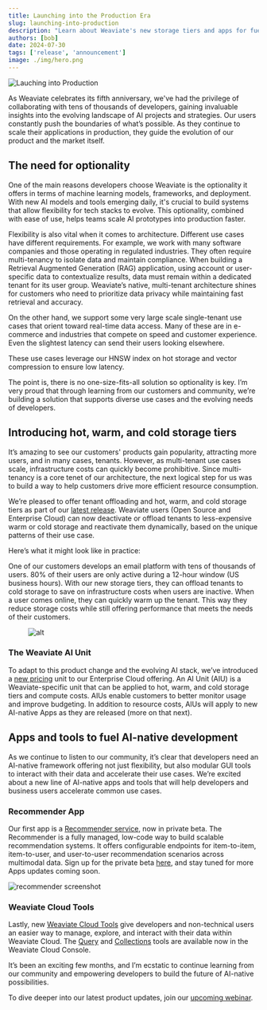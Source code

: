 ```yaml
---
title: Launching into the Production Era
slug: launching-into-production
description: "Learn about Weaviate's new storage tiers and apps for fueling AI application development!"
authors: [bob]
date: 2024-07-30
tags: ['release', 'announcement']
image: ./img/hero.png
---
```


![Lauching into Production](./img/hero.png)

As Weaviate celebrates its fifth anniversary, we've had the privilege of collaborating with tens of thousands of developers, gaining invaluable insights into the evolving landscape of AI projects and strategies. Our users constantly push the boundaries of what’s possible. As they continue to scale their applications in production, they guide the evolution of our product and the market itself. 

## The need for optionality

One of the main reasons developers choose Weaviate is the optionality it offers in terms of machine learning models, frameworks, and deployment. With new AI models and tools emerging daily, it's crucial to build systems that allow flexibility for tech stacks to evolve. This optionality, combined with ease of use, helps teams scale AI prototypes into production faster.

Flexibility is also vital when it comes to architecture. Different use cases have different requirements. For example, we work with many software companies and those operating in regulated industries. They often require multi-tenancy to isolate data and maintain compliance. When building a Retrieval Augmented Generation (RAG) application, using account or user-specific data to contextualize results, data must remain within a dedicated tenant for its user group. Weaviate’s native, multi-tenant architecture shines for customers who need to prioritize data privacy while maintaining fast retrieval and accuracy.

On the other hand, we support some very large scale single-tenant use cases that orient toward real-time data access. Many of these are in e-commerce and industries that compete on speed and customer experience. Even the slightest latency can send their users looking elsewhere. 

These use cases leverage our HNSW index on hot storage and vector compression to ensure low latency. 

The point is, there is no one-size-fits-all solution so optionality is key. I’m very proud that through learning from our customers and community, we’re building a solution that supports diverse use cases and the evolving needs of developers.

## Introducing hot, warm, and cold storage tiers 

It’s amazing to see our customers' products gain popularity, attracting more users, and in many cases, tenants. However, as multi-tenant use cases scale, infrastructure costs can quickly become prohibitive. Since multi-tenancy is a core tenet of our architecture, the next logical step for us was to build a way to help customers drive more efficient resource consumption. 

We’re pleased to offer tenant offloading and hot, warm, and cold storage tiers as part of our [latest release](/developers/weaviate/release-notes/release_1_26). Weaviate users (Open Source and Enterprise Cloud) can now deactivate or offload tenants to less-expensive warm or cold storage and reactivate them dynamically, based on the unique patterns of their use case. 

Here’s what it might look like in practice: 

One of our customers develops an email platform with tens of thousands of users. 80% of their users are only active during a 12-hour window (US business hours). With our new storage tiers, they can offload tenants to cold storage to save on infrastructure costs when users are inactive. When a user comes online, they can quickly warm up the tenant. This way they reduce storage costs while still offering performance that meets the needs of their customers.

<figure style={{ maxWidth: "70%", margin: "0 auto" }}>
  <img
    src={require('./img/image1.png').default}
    alt="alt"
    style={{ width: "100%" }}
  />
</figure>

### The Weaviate AI Unit

To adapt to this product change and the evolving AI stack, we’ve introduced a [new pricing](/pricing) unit to our Enterprise Cloud offering. An AI Unit (AIU) is a Weaviate-specific unit that can be applied to hot, warm, and cold storage tiers and compute costs. AIUs enable customers to better monitor usage and improve budgeting. In addition to resource costs, AIUs will apply to new AI-native Apps as they are released (more on that next).


## Apps and tools to fuel AI-native development 

As we continue to listen to our community, it’s clear that developers need an AI-native framework offering not just flexibility, but also modular GUI tools to interact with their data and accelerate their use cases. We’re excited about a new line of AI-native apps and tools that will help developers and business users accelerate common use cases. 

### Recommender App

Our first app is a [Recommender service](/product/apps/recommender), now in private beta. The Recommender is a fully managed, low-code way to build scalable recommendation systems. It offers configurable endpoints for item-to-item, item-to-user, and user-to-user recommendation scenarios across multimodal data. Sign up for the private beta [here](/early-access), and stay tuned for more Apps updates coming soon. 

![recommender screenshot](img/image2.png)

### Weaviate Cloud Tools

Lastly, new [Weaviate Cloud Tools](/product/workbench) give developers and non-technical users an easier way to manage, explore, and interact with their data within Weaviate Cloud. The [Query](/product/tools/query) and [Collections](/product/tools/collections) tools are available now in the Weaviate Cloud Console.


It’s been an exciting few months, and I’m ecstatic to continue learning from our community and empowering developers to build the future of AI-native possibilities. 

To dive deeper into our latest product updates, join our [upcoming webinar](https://events.weaviate.io/update-126). 


<WhatNext />
